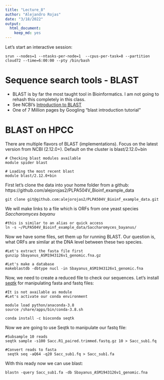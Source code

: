 ```yaml
---
title: "Lecture_8"
author: "Alejandro Rojas"
date: "3/18/2022"
output: 
  html_document: 
    keep_md: yes
---
```


Let's start an interactive session:

```
srun --nodes=1 --ntasks-per-node=1  --cpus-per-task=8 --partition cloud72 --time=6:00:00 --pty /bin/bash
```

# Sequence search tools - BLAST
* BLAST is by far the most taught tool in Bioinformatics. I am not going to rehash this completely in this class.
* See NCBI’s [Introduction to BLAST](https://www.ncbi.nlm.nih.gov/books/NBK1762/)
* One of 7 Million pages by Googling “blast introduction tutorial”

# BLAST on HPCC
There are multiple flavors of BLAST (implementations). Focus on the latest version from NCBI (2.12.0+). Default on the cluster is blast/2.12.0+bin

```
# Checking blast modules available
module spider blast

# Loading the most recent blast
module blast/2.12.0+bin
```

First let's clone the data into your home folder from a github: https://github.com/alejorojas2/PLPA504V_Bioinf_example_data

```
git clone git@github.com:alejorojas2/PLPA504V_Bioinf_example_data.git
```

We will make links to a file which is ORFs from one yeast species _Saccharomyces bayanu_

```
#this is similar to an alias or quick access
ln -s ~/PLPA504V_Bioinf_example_data/Saccharomyces_bayanus/
```

Now we have some files, set them up for running BLAST. Our question is, what
ORFs are similar at the DNA level between these two species.

```
#Let's extract the fasta file first
gunzip Sbayanus_ASM1943126v1_genomic.fna.gz

#Let's make a database
makeblastdb -dbtype nucl -in Sbayanus_ASM1943126v1_genomic.fna
```

Now, we need to create a reduced file to check our sequences.  Let's install [seqtk](https://docs.csc.fi/apps/seqtk/) for manipulating fasta and fastq files:

```
#It is not available as module
#Let's activate our conda environment

module load python/anaconda-3.8
source /share/apps/bin/conda-3.8.sh

conda install -c bioconda seqtk

```

Now we are going to use Seqtk to manipulate our fastq file:

```
#Subsample 10 reads
seqtk sample -s100 Sacc.R1_paired.trimmed.fastq.gz 10 > Sacc_sub1.fq

#Convert reads to fasta
 seqtk seq -aQ64 -q20 Sacc_sub1.fq > Sacc_sub1.fa
```

With this ready now we can use blast:

```
blastn -query Sacc_sub1.fa -db Sbayanus_ASM1943126v1_genomic.fna

```